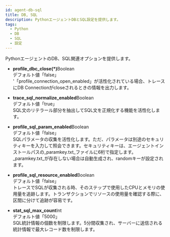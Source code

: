 ```yaml
---
id: agent-db-sql
title: DB, SQL
description: PythonエージェントDBとSQL設定を提供します。
tags:
  - Python
  - DB
  - SQL
  - 設定
---
```


PythonエージェントのDB、SQL関連オプションを提供します。

-   **profile_dbc_close(\*)**<span class='type'>Boolean</span><br/>
      デフォルト値「false」<br/>
      '「profile_connection_open_enabled」が活性化されている場合、トレースにDB Connectionがcloseされるときの情報を出力します。

-   **trace_sql_normalize_enabled**<span class='type'>Boolean</span><br/>
      デフォルト値「true」<br/>
      SQL文のリテラール部分を抽出してSQL文を正規化する機能を活性化します。

-   **profile_sql_param_enabled**<span class='type'>Boolean</span><br/>
      デフォルト値「false」<br/>
      SQLパラメータの収集を活性化します。ただ、パラメータは別途のセキュリティキーを入力して照会できます。セキュリティキーは、エージェントインストールパスの_paramkey.txt_ファイルに6桁で指定します。 _paramkey.txt_が存在しない場合は自動生成され、randomキーが設定されます。

-   **profile_sql_resource_enabled**<span class='type'>Boolean</span><br/>
      デフォルト値「false」<br/>
      トレースでSQLが収集される時、そのステップで使用したCPUとメモリの使用量を追跡します。トランザクションでリソースの使用量を確認する際に、区間に分けて追跡が容易です。

-   **stat_sql_max_count**<span class='type'>Int</span><br/>
      デフォルト値「5000」<br/>
      SQL統計情報の個数を制限します。5分間収集され、サーバーに送信される統計情報で最大レコード数を制限します。  
